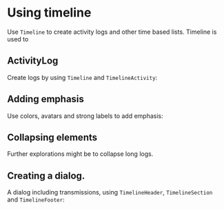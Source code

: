 
<Meta title="Timeline" />

# Using timeline

Use `Timeline` to create activity logs and other time based lists. Timeline is used to 

## ActivityLog

Create logs by using `Timeline` and `TimelineActivity`:

<Canvas of={TimelineStories.ActivityLog} />

## Adding emphasis

Use colors, avatars and strong labels to add emphasis:

<Canvas of={TimelineStories.UsingAvatars} />

## Collapsing elements

Further explorations might be to collapse long logs.

<Canvas of={TimelineStories.CollapsingElements} />

## Creating a dialog.

A dialog including transmissions, using `TimelineHeader`, `TimelineSection` and `TimelineFooter`:

<Canvas of={TimelineStories.DialogHistory} />
